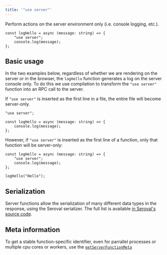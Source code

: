 ```yaml
---
title: '"use server"'
---
```


Perform actions on the server environment only (i.e. console logging, etc.).

```tsx twoslash
const logHello = async (message: string) => {
	"use server";
	console.log(message);
};
```

## Basic usage

In the two examples below, regardless of whether we are rendering on the server or in the browser, the `logHello` function generates a log on the server console only. To do this we use compilation to transform the `"use server"` function into an RPC call to the server.

If `"use server"` is inserted as the first line in a file, the entire file will become server-only.

```tsx {1}
"use server";

const logHello = async (message: string) => {
	console.log(message);
};
```

However, if `"use server"` is inserted as the first line of a function, only that function will be server-only:

```tsx twoslash {2}
const logHello = async (message: string) => {
	"use server";
	console.log(message);
};

logHello("Hello");
```

## Serialization

Server functions allow the serialization of many different data types in the response, using the Seroval serializer.
The full list is available [in Seroval's source code](https://github.com/lxsmnsyc/seroval/blob/main/docs/compatibility.md#supported-types).

## Meta information

To get a stable function-specific identifier, even for parrallel processes or multiple cpu cores or workers, use the [`getServerFunctionMeta`](/solid-start/reference/server/get-server-function-meta)
